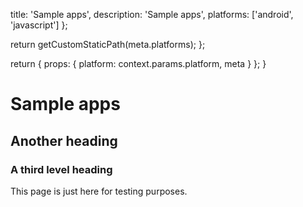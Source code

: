 
  title: 'Sample apps',
  description: 'Sample apps',
  platforms: ['android', 'javascript']
};

  return getCustomStaticPath(meta.platforms);
};

  return {
    props: {
      platform: context.params.platform,
      meta
    }
  };
}

# Sample apps

## Another heading

### A third level heading

This page is just here for testing purposes.
